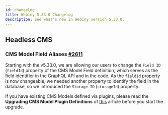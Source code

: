 ```yaml
---
id: changelog
title: Webiny 5.33.0 Changelog
description: See what's new in Webiny version 5.33.0.
---
```



## Headless CMS

### CMS Model Field Aliases [#2611](https://github.com/webiny/webiny-js/pull/2611)

Starting with the v5.33.0, we are allowing our users to change the `Field ID` (`fieldId`) property of the CMS Model Field definition, which serves as the field identifier in the GraphQL API and in the code.
As the `fieldId` property is now changeable, we needed another property to identify the field in the database, so we introduced the `Storage ID` (`storageId`) property.


If you have existing CMS Models defined via plugins, please read the **Upgrading CMS Model Plugin Definitions** of [this](/docs/headless-cms/extending/content-models-via-code-storage-id#upgrading-cms-model-plugin-definitions) article before you start the upgrade.

